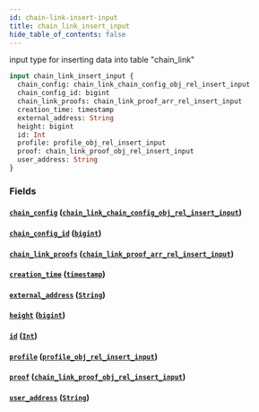 ```yaml
---
id: chain-link-insert-input
title: chain_link_insert_input
hide_table_of_contents: false
---
```


input type for inserting data into table "chain_link"

```graphql
input chain_link_insert_input {
  chain_config: chain_link_chain_config_obj_rel_insert_input
  chain_config_id: bigint
  chain_link_proofs: chain_link_proof_arr_rel_insert_input
  creation_time: timestamp
  external_address: String
  height: bigint
  id: Int
  profile: profile_obj_rel_insert_input
  proof: chain_link_proof_obj_rel_insert_input
  user_address: String
}
```

### Fields

#### [`chain_config`](#) ([`chain_link_chain_config_obj_rel_insert_input`](../inputs/chain-link-chain-config-obj-rel-insert-input))

#### [`chain_config_id`](#) ([`bigint`](../scalars/bigint))

#### [`chain_link_proofs`](#) ([`chain_link_proof_arr_rel_insert_input`](../inputs/chain-link-proof-arr-rel-insert-input))

#### [`creation_time`](#) ([`timestamp`](../scalars/timestamp))

#### [`external_address`](#) ([`String`](../scalars/string))

#### [`height`](#) ([`bigint`](../scalars/bigint))

#### [`id`](#) ([`Int`](../scalars/int))

#### [`profile`](#) ([`profile_obj_rel_insert_input`](../inputs/profile-obj-rel-insert-input))

#### [`proof`](#) ([`chain_link_proof_obj_rel_insert_input`](../inputs/chain-link-proof-obj-rel-insert-input))

#### [`user_address`](#) ([`String`](../scalars/string))
